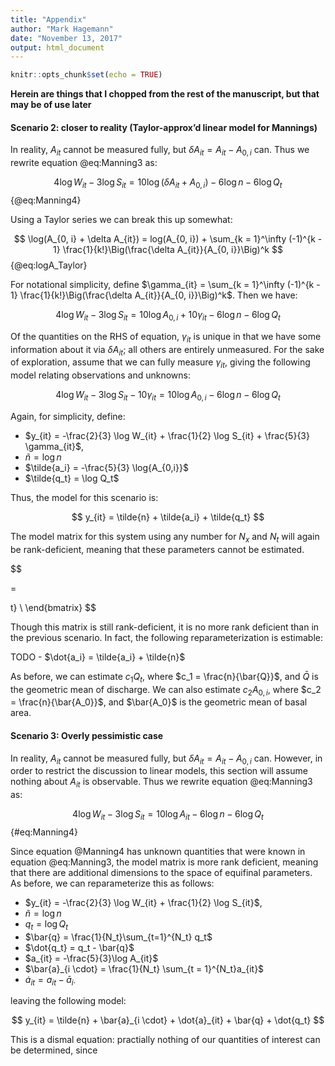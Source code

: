 ```yaml
---
title: "Appendix"
author: "Mark Hagemann"
date: "November 13, 2017"
output: html_document
---
```


```r
knitr::opts_chunk$set(echo = TRUE)
```

**Herein are things that I chopped from the rest of the manuscript, but that may be of use later**




#### Scenario 2: closer to reality (Taylor-approx'd linear model for Mannings)

In reality, $A_{it}$ cannot be measured fully, but $\delta A_{it} = A_{it} - A_{0,i}$ can. Thus we rewrite equation @eq:Manning3 as:

$$
4 \log W_{it} - 3 \log S_{it} =  10 \log (\delta A_{it} + A_{0,i}) - 6 \log n - 6 \log Q_{t}
$$
{@eq:Manning4}

Using a Taylor series we can break this up somewhat:

$$
\log(A_{0, i} + \delta A_{it}) =  log(A_{0, i}) + \sum_{k = 1}^\infty (-1)^{k - 1} \frac{1}{k!}\Big(\frac{\delta A_{it}}{A_{0, i}}\Big)^k
$$
{@eq:logA_Taylor}

For notational simplicity, define $\gamma_{it} = \sum_{k = 1}^\infty (-1)^{k - 1} \frac{1}{k!}\Big(\frac{\delta A_{it}}{A_{0, i}}\Big)^k$. Then we have:

$$
4 \log W_{it} - 3 \log S_{it} =  10 \log A_{0,i} + 10 \gamma_{it} - 6 \log n - 6 \log Q_{t}
$$

Of the quantities on the RHS of equation, $\gamma_{it}$ is unique in that we have some information about it via $\delta A_{it}$; all others are entirely unmeasured. For the sake of exploration, assume that we can fully measure $\gamma_{it}$, giving the following model relating observations and unknowns:

$$
4 \log W_{it} - 3 \log S_{it} - 10 \gamma_{it} =  10 \log A_{0,i} - 6 \log n - 6 \log Q_{t}
$$

Again, for simplicity, define:

- $y_{it} = -\frac{2}{3} \log W_{it} + \frac{1}{2} \log S_{it} + \frac{5}{3} \gamma_{it}$,
- $\tilde{n} = \log n$
- $\tilde{a_i} = -\frac{5}{3} \log{A_{0,i}}$
- $\tilde{q_t} = \log Q_t$

Thus, the model for this scenario is:


$$
y_{it} = \tilde{n} + \tilde{a_i} + \tilde{q_t}
$$

The model matrix for this system using any number for $N_x$ and $N_t$ will again be rank-deficient, meaning that these parameters cannot be estimated. 

$$
\begin{bmatrix}
y_{11} \\
y_{12} \\
\vdots \\
y_{1N_t} \\
y_{21} \\
y_{22} \\
\vdots \\
y_{2 N_t} \\
\vdots \\
y_{N_x N_t}
\end{bmatrix}

= 

\begin{bmatrix}
1 & 1 & 0 & \dots & 0 & 1 & 0 & \dots & 0\\
1 & 1 & 0 & \dots & 0 & 0 & 1 & \dots & 0\\
\vdots & \vdots & \vdots & \ddots & \vdots & \vdots & \vdots & \ddots & \vdots \\
1 & 1 & 0 & \dots & 0 & 0 & 0 & \dots & 1 \\
1 & 0 & 1 & \dots & 0 & 1 & 0 & \dots & 0 \\
1 & 0 & 1 & \dots & 0 & 0 & 1 & \dots & 0\\
\vdots & \vdots & \vdots & \ddots & \vdots & \vdots & \vdots & \ddots & \vdots \\
1 & 0 & 1 & \dots & 0 & 0 & 0 & \dots & 1\\
\vdots & \vdots & \vdots & \ddots & \vdots & \vdots & \vdots & \ddots & \vdots\\
1 & 0 & 0 & \dots & 1 & 0 & 0 & \dots & 1\\
\end{bmatrix}

\begin{bmatrix}
\tilde{n} \\
\tilde{a}_1 \\
\tilde{a}_2 \\
\vdots \\
\tilde{a}_{N_x} \\\
\tilde{q}_1 \\
\tilde{q}_2 \\
\vdots \\
\tilde{q}_{N_t} \\
\end{bmatrix}
$$

Though this matrix is still rank-deficient, it is no more rank deficient than in the previous scenario. In fact, the following reparameterization is estimable:

TODO
- $\dot{a_i} = \tilde{a_i} + \tilde{n}$

As before, we can estimate $c_1Q_t$, where $c_1 = \frac{n}{\bar{Q}}$, and $\bar{Q}$ is the geometric mean of discharge. We can also estimate $c_2 A_{0,i}$, where $c_2 = \frac{n}{\bar{A_0}}$, and $\bar{A_0}$ is the geometric mean of basal area.



#### Scenario 3: Overly pessimistic case

In reality, $A_{it}$ cannot be measured fully, but $\delta A_{it} = A_{it} - A_{0,i}$ can. However, in order to restrict the discussion to linear models, this section will assume nothing about $A_{it}$ is observable. Thus we rewrite equation @eq:Manning3 as:

$$
4 \log W_{it} - 3 \log S_{it} =  10 \log A_{it} - 6 \log n - 6 \log Q_{t}
$$
{#eq:Manning4}

Since equation @Manning4 has unknown quantities that were known in equation @eq:Manning3, the model matrix is more rank deficient, meaning that there are additional dimensions to the space of equifinal parameters. As before, we can reparameterize this as follows:

- $y_{it} = -\frac{2}{3} \log W_{it} + \frac{1}{2} \log S_{it}$,
- $\tilde{n} = \log n$
- $q_t = \log Q_t$
- $\bar{q} = \frac{1}{N_t}\sum_{t=1}^{N_t} q_t$
- $\dot{q_t} = q_t - \bar{q}$
- $a_{it} = -\frac{5}{3}\log A_{it}$
- $\bar{a}_{i \cdot} = \frac{1}{N_t} \sum_{t = 1}^{N_t}a_{it}$
- $\dot{a}_{it} = a_{it} - \bar{a}_{i \cdot}$

leaving the following model:

$$
y_{it} = \tilde{n} + \bar{a}_{i \cdot} + \dot{a}_{it} + \bar{q} + \dot{q_t}
$$

This is a dismal equation: practially nothing of our quantities of interest can be determined, since 